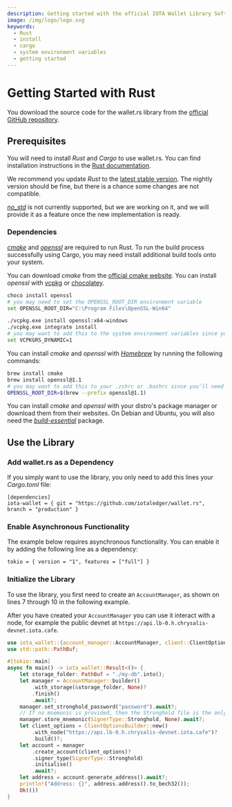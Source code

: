 ```yaml
---
description: Getting started with the official IOTA Wallet Library Software Rust library.
image: /img/logo/logo.svg
keywords:
  - Rust
  - install
  - cargo
  - system environment variables
  - getting started
---
```



# Getting Started with Rust

You download the source code for the wallet.rs library from the [official GitHub repository](https://github.com/iotaledger/wallet.rs).

## Prerequisites

You will need to install _Rust_ and _Cargo_ to use wallet.rs. You can find installation instructions in the [Rust documentation](https://doc.rust-lang.org/cargo/getting-started/installation.html).

We recommend you update _Rust_ to the [latest stable version](https://github.com/rust-lang/rustup.rs#keeping-rust-up-to-date). The nightly version should be fine, but there is a chance some changes are not compatible.

[_no_std_](https://docs.rust-embedded.org/book/intro/no-std.html) is not currently supported, but we are working on it, and we will provide it as a feature once the new implementation is ready.

### Dependencies

[_cmake_](https://cmake.org/documentation/) and [_openssl_](https://www.openssl.org/docs/) are required to run Rust. To run the build process successfully using Cargo, you may need install additional build tools onto your system.

<Tabs groupId="os" queryString>
<TabItem value="windows" label="Windows">

You can download _cmake_ from the [official cmake website](https://cmake.org/download/).
You can install _openssl_ with [vcpkg](https://github.com/microsoft/vcpkg) or
[chocolatey](https://chocolatey.org/).

<Tabs groupId="windowsPackageManager" queryString>
<TabItem value="chocolatey" label="chocolatey">

```bash
choco install openssl
# you may need to set the OPENSSL_ROOT_DIR environment variable
set OPENSSL_ROOT_DIR="C:\Program Files\OpenSSL-Win64"
```

</TabItem>
<TabItem value="vcpkg" label="vcpkg">

```bash
./vcpkg.exe install openssl:x64-windows
./vcpkg.exe integrate install
# you may want to add this to the system environment variables since you'll need it to compile the crate
set VCPKGRS_DYNAMIC=1
```

</TabItem>
</Tabs>
</TabItem>
<TabItem value="mac" label="macOS">

You can install _cmake_ and _openssl_ with [_Homebrew_](https://docs.brew.sh/) by running the following
commands:

```bash
brew install cmake
brew install openssl@1.1
# you may want to add this to your .zshrc or .bashrc since you'll need it to compile the crate
OPENSSL_ROOT_DIR=$(brew --prefix openssl@1.1)
```

</TabItem>
<TabItem value="linux" label="Linux">

You can install _cmake_ and _openssl_ with your distro's package manager or download them from their websites.
On Debian and Ubuntu, you will also need the
[_build-essential_](https://packages.debian.org/sid/build-essential) package.

</TabItem>
</Tabs>

## Use the Library

### Add wallet.rs as a Dependency

If you simply want to use the library, you only need to add this lines your _Cargo.toml_ file:

```
[dependencies]
iota-wallet = { git = "https://github.com/iotaledger/wallet.rs", branch = "production" }
```

### Enable Asynchronous Functionality

The example below requires asynchronous functionality. You can enable it by adding the following line as a dependency:

```
tokio = { version = "1", features = ["full"] }
```

### Initialize the Library

To use the library, you first need to create an `AccountManager`, as shown on lines 7 through 10 in the following example.

After you have created your `AccountManager` you can use it interact with a node, for example the public devnet at `https://api.lb-0.h.chrysalis-devnet.iota.cafe`.

```rust {7-10} showLineNumbers
use iota_wallet::{account_manager::AccountManager, client::ClientOptionsBuilder, signing::SignerType};
use std::path::PathBuf;

#[tokio::main]
async fn main() -> iota_wallet::Result<()> {
    let storage_folder: PathBuf = "./my-db".into();
    let manager = AccountManager::builder()
        .with_storage(&storage_folder, None)?
        .finish()
        .await?;
    manager.set_stronghold_password("password").await?;
    // If no mnemonic is provided, then the Stronghold file is the only way for a backup
    manager.store_mnemonic(SignerType::Stronghold, None).await?;
    let client_options = ClientOptionsBuilder::new()
        .with_node("https://api.lb-0.h.chrysalis-devnet.iota.cafe")?
        .build()?;
    let account = manager
        .create_account(client_options)?
        .signer_type(SignerType::Stronghold)
        .initialise()
        .await?;
    let address = account.generate_address().await?;
    println!("Address: {}", address.address().to_bech32());
    Ok(())
}
```
